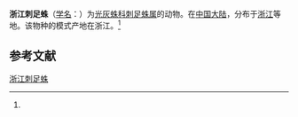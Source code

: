 {{Speciesbox
| name = 浙江刺足蛛
| status = 
| status_system = 
| image = 
| genus = Phrurolithus
| species = zhejiangensis
| authority = (Song et Kim, 1991)<ref name='id14211'>{{cite web| url =http://www.bioinfo.cn/db05/BjdwSpecies.php?action=view&id=14211| title =浙江刺足蛛| work =《中国动物物种编目数据库》| publisher =中国科学院微生物研究所| author =中国科学院动物研究所| accessdate =2009-04-28| deadurl =yes| archiveurl =https://web.archive.org/web/20160305030321/http://www.bioinfo.cn/db05/BjdwSpecies.php?action=view&id=14211| archivedate =2016-03-05}}</ref>
}}

'''浙江刺足蛛'''（[[学名|学名]]：{{lang|la|''Phrurolithus zhejiangensis''}}）为[[光灰蛛科|光灰蛛科]][[刺足蛛属|刺足蛛属]]的动物。在[[中国大陆|中国大陆]]，分布于[[浙江|浙江]]等地。该物种的模式产地在浙江。<ref name='id14211'/>

== 参考文献 ==
{{reflist}}

{{Wikispecies|Phrurolithus zhejiangensis}}
{{Taxonbar|from=Q2457275}}

[[Category:刺足蛛属|浙江刺足蛛]]


{{蜘蛛小作品}}